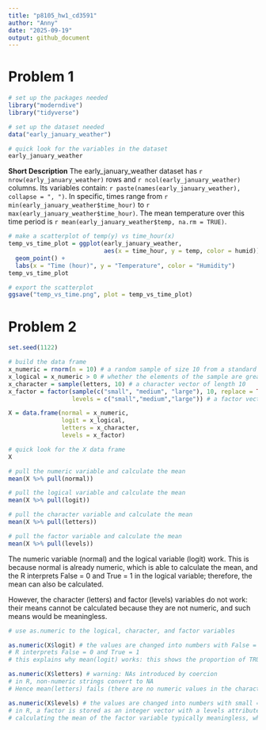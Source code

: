 ```yaml
---
title: "p8105_hw1_cd3591"
author: "Anny"
date: "2025-09-19"
output: github_document
---
```


# Problem 1

```r
# set up the packages needed
library("moderndive")
library("tidyverse")
```

```r
# set up the dataset needed
data("early_january_weather")

# quick look for the variables in the dataset
early_january_weather
```

**Short Description**
The early_january_weather dataset has `r nrow(early_january_weather)` rows and `r ncol(early_january_weather)` columns.
Its variables contain: `r paste(names(early_january_weather), collapse = ", ")`. 
In specific, times range from `r min(early_january_weather$time_hour)` to `r max(early_january_weather$time_hour)`.
The mean temperature over this time period is `r mean(early_january_weather$temp, na.rm = TRUE)`.

```r
# make a scatterplot of temp(y) vs time_hour(x)
temp_vs_time_plot = ggplot(early_january_weather,
                           aes(x = time_hour, y = temp, color = humid)) + 
  geom_point() +
  labs(x = "Time (hour)", y = "Temperature", color = "Humidity") 
temp_vs_time_plot
```

```r
# export the scatterplot
ggsave("temp_vs_time.png", plot = temp_vs_time_plot)
```

# Problem 2

```r
set.seed(1122)

# build the data frame
x_numeric = rnorm(n = 10) # a random sample of size 10 from a standard normal distribution
x_logical = x_numeric > 0 # whether the elements of the sample are greater than 0
x_character = sample(letters, 10) # a character vector of length 10
x_factor = factor(sample(c("small", "medium", "large"), 10, replace = TRUE),
                  levels = c("small","medium","large")) # a factor vector of length 10, with 3 different levels

X = data.frame(normal = x_numeric,
               logit = x_logical,
               letters = x_character,
               levels = x_factor)

# quick look for the X data frame
X
```

```r
# pull the numeric variable and calculate the mean
mean(X %>% pull(normal))

# pull the logical variable and calculate the mean
mean(X %>% pull(logit))

# pull the character variable and calculate the mean
mean(X %>% pull(letters))

# pull the factor variable and calculate the mean
mean(X %>% pull(levels))
```
The numeric variable (normal) and the logical variable (logit) work. This is because normal is already numeric, which is able to calculate the mean, and the R interprets False = 0 and True = 1 in the logical variable; therefore, the mean can also be calculated.

However, the character (letters) and factor (levels) variables do not work: their means cannot be calculated because they are not numeric, and such means would be meaningless.

```r
# use as.numeric to the logical, character, and factor variables

as.numeric(X$logit) # the values are changed into numbers with False = 0 and True = 1
# R interprets False = 0 and True = 1
# this explains why mean(logit) works: this shows the proportion of TRUEs

as.numeric(X$letters) # warning: NAs introduced by coercion
# in R, non-numeric strings convert to NA
# Hence mean(letters) fails (there are no numeric values in the character variable)

as.numeric(X$levels) # the values are changed into numbers with small = 1, medium = 2, and large = 3
# in R, a factor is stored as an integer vector with a levels attribute
# calculating the mean of the factor variable typically meaningless, which is why mean(levels) is blocked by default.
```
